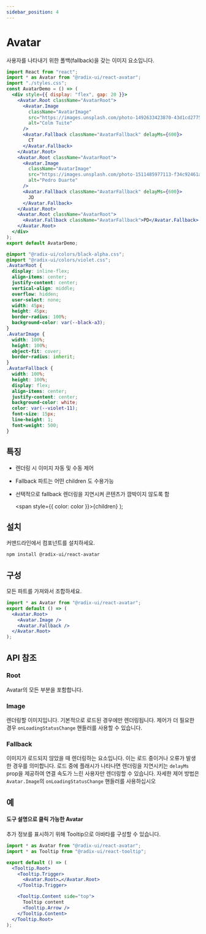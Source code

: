 ```yaml
---
sidebar_position: 4
---
```



# Avatar

사용자를 나타내기 위한 폴백(fallback)을 갖는 이미지 요소입니다.

<AvatarDemo />

<Tabs>
<TabItem value="js" label="index.js">

```jsx
import React from "react";
import * as Avatar from "@radix-ui/react-avatar";
import "./styles.css";
const AvatarDemo = () => (
  <div style={{ display: "flex", gap: 20 }}>
    <Avatar.Root className="AvatarRoot">
      <Avatar.Image
        className="AvatarImage"
        src="https://images.unsplash.com/photo-1492633423870-43d1cd2775eb?&w=128&h=128&dpr=2&q=80"
        alt="Colm Tuite"
      />
      <Avatar.Fallback className="AvatarFallback" delayMs={600}>
        CT
      </Avatar.Fallback>
    </Avatar.Root>
    <Avatar.Root className="AvatarRoot">
      <Avatar.Image
        className="AvatarImage"
        src="https://images.unsplash.com/photo-1511485977113-f34c92461ad9?ixlib=rb-1.2.1&w=128&h=128&dpr=2&q=80"
        alt="Pedro Duarte"
      />
      <Avatar.Fallback className="AvatarFallback" delayMs={600}>
        JD
      </Avatar.Fallback>
    </Avatar.Root>
    <Avatar.Root className="AvatarRoot">
      <Avatar.Fallback className="AvatarFallback">PD</Avatar.Fallback>
    </Avatar.Root>
  </div>
);
export default AvatarDemo;
```

</TabItem>
<TabItem value="css" label="styles.css">

```css
@import "@radix-ui/colors/black-alpha.css";
@import "@radix-ui/colors/violet.css";
.AvatarRoot {
  display: inline-flex;
  align-items: center;
  justify-content: center;
  vertical-align: middle;
  overflow: hidden;
  user-select: none;
  width: 45px;
  height: 45px;
  border-radius: 100%;
  background-color: var(--black-a3);
}
.AvatarImage {
  width: 100%;
  height: 100%;
  object-fit: cover;
  border-radius: inherit;
}
.AvatarFallback {
  width: 100%;
  height: 100%;
  display: flex;
  align-items: center;
  justify-content: center;
  background-color: white;
  color: var(--violet-11);
  font-size: 15px;
  line-height: 1;
  font-weight: 500;
}
```

</TabItem>
</Tabs>

## 특징

- 렌더링 시 이미지 자동 및 수동 제어

- Fallback 파트는 어떤 children 도 수용가능

- 선택적으로 fallback 렌더링을 지연시켜 콘텐츠가 깜박이지 않도록 함

  <span style={{ color: color }}>{children}</span>
);

## <Highlight color='#1C5AEC'>설치</Highlight>

커맨드라인에서 컴포넌트를 설치하세요.

```bash
npm install @radix-ui/react-avatar
```

## <Highlight color='#1C5AEC'>구성</Highlight>

모든 파트를 가져와서 조합하세요.

```jsx
import * as Avatar from "@radix-ui/react-avatar";
export default () => (
  <Avatar.Root>
    <Avatar.Image />
    <Avatar.Fallback />
  </Avatar.Root>
);
```

## <Highlight color='#1C5AEC'>API 참조</Highlight>

### <Highlight color='#1C5AEC'>Root</Highlight>

Avatar의 모든 부분을 포함합니다.

<PropTable api={avatarAPI} category="root" />

### <Highlight color='#1C5AEC'>Image</Highlight>

렌더링할 이미지입니다. 기본적으로 로드된 경우에만 렌더링됩니다.
제어가 더 필요한 경우 `onLoadingStatusChange` 핸들러를 사용할 수 있습니다.

<PropTable api={avatarAPI} category="image" />

### <Highlight color='#1C5AEC'>Fallback</Highlight>

이미지가 로드되지 않았을 때 렌더링하는 요소입니다.
이는 로드 중이거나 오류가 발생한 경우를 의미합니다.
로드 중에 플래시가 나타나면 렌더링을 지연시키는 `delayMs` prop을 제공하여
연결 속도가 느린 사용자만 렌더링할 수 있습니다.
자세한 제어 방법은 `Avatar.Image`의 `onLoadingStatusChange` 핸들러를 사용하십시오

<PropTable api={avatarAPI} category="fallback" />

## <Highlight color='#1C5AEC'>예</Highlight>

#### 도구 설명으로 클릭 가능한 Avatar

추가 정보를 표시하기 위해 Tooltip으로 아바타를 구성할 수 있습니다.

```jsx
import * as Avatar from "@radix-ui/react-avatar";
import * as Tooltip from "@radix-ui/react-tooltip";

export default () => (
  <Tooltip.Root>
    <Tooltip.Trigger>
      <Avatar.Root>…</Avatar.Root>
    </Tooltip.Trigger>

    <Tooltip.Content side="top">
      Tooltip content
      <Tooltip.Arrow />
    </Tooltip.Content>
  </Tooltip.Root>
);
```
